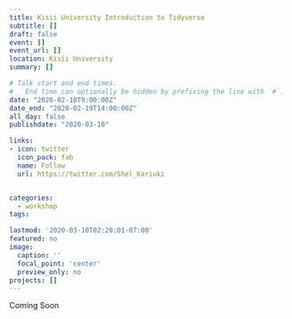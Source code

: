 ```yaml
---
title: Kisii University Introduction to Tidyverse
subtitle: []
draft: false
event: []
event_url: []
location: Kisii University
summary: []

# Talk start and end times.
#   End time can optionally be hidden by prefixing the line with `#`.
date: "2020-02-18T9:00:00Z"
date_end: "2020-02-19T14:00:00Z"
all_day: false
publishdate: "2020-03-10"

links:
- icon: twitter
  icon_pack: fab
  name: Follow
  url: https://twitter.com/Shel_Kariuki


categories:
  - workshop
tags:

lastmod: '2020-03-10T02:20:01-07:00'
featured: no
image: 
  caption: ''
  focal_point: 'center'
  preview_only: no
projects: []
---
```


Coming Soon